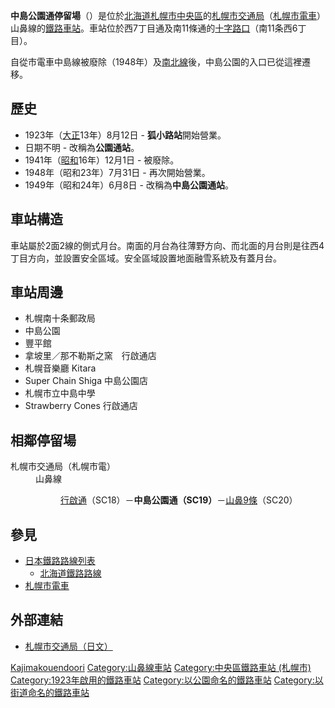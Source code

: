 {{primarysources|time=2010-09-28T03:00:11+00:00}}
{{日本車站資訊
|公司色 = green
|文字色 = 
|站名 = 中島公園通停留場
|圖片 = Sapporo_Street_Car_Nakajima_Koen_Dori_Station.jpg
|pxl = 240px
|圖片說明 = 中島公園通停留場（攝於2009年9月）
|日文原名 = 中島公園通
|平假名 = なかじまこうえんどおり
|羅馬拼音 = Nakajima Kōen-dōri
|副站名 = 
|前一站 = SC18 [[行啟通停留場|行啟通]]
|前一站距離 = 0.48
|後一站距離 = 0.34
|後一站 = [[山鼻9條停留場|山鼻9條]] SC20
|電報略號 = 
|車站編號 = {{車站編號c|red|SC19}}
|停站路線數 = 
|所屬公司 = [[札幌市交通局|札幌市交通局]]
|所屬路線 = 山鼻線
|距離 = 2.51
|起點站 = [[中央圖書館前停留場|中央圖書館前]]
|所在地 = [[北海道|北海道]][[札幌市|札幌市]][[中央區_(札幌市)|中央區]]南11條西7丁目
|車站構造 = 地面車站
|月台配置 = 2面2線
|啟用年月日 = 1923年8月12日
|廢站年月日 = 
|乘客人數 = 
|上下車人次 = 
|統計年度 = 
|轉車 = 
|備註 = 以整個系統計算，由[[西4丁目停留場|西4丁目]]起的總距離是7.10公里
|全寬備註 = 
}}

'''中島公園通停留場'''（{{jpn|j=中島公園通停留場|hg=なかじまこうえんどおりていりゅうじょう|rm=Nakajima-kōendōri teiryūjō|f=y}}）是位於[[北海道|北海道]][[札幌市|札幌市]][[中央區_(札幌市)|中央區]]的[[札幌市交通局|札幌市交通局]]（[[札幌市電車|札幌市電車]]）山鼻線的[[鐵路車站|鐵路車站]]。車站位於西7丁目通及南11條通的[[十字路口|十字路口]]（南11条西6丁目）。

自從市電車中島線被廢除（1948年）及[[南北線_(札幌市營地下鐵)|南北線]]後，中島公園的入口已從這裡遷移。

== 歷史 ==
* 1923年（[[大正|大正]]13年）8月12日 - '''狐小路站'''開始營業。
* 日期不明 - 改稱為'''公園通站'''。
* 1941年（[[昭和|昭和]]16年）12月1日 - 被廢除。
* 1948年（昭和23年）7月31日 - 再次開始營業。
* 1949年（昭和24年）6月8日 - 改稱為'''中島公園通站'''。

== 車站構造 ==
車站屬於2面2線的側式月台。南面的月台為往薄野方向、而北面的月台則是往西4丁目方向，並設置安全區域。安全區域設置地面融雪系統及有蓋月台。

== 車站周邊 ==
* 札幌南十条郵政局
* 中島公園
* 豐平館
* 拿坡里／那不勒斯之窯　行啟通店
* 札幌音樂廳 Kitara
* Super Chain Shiga 中島公園店
* 札幌市立中島中學
* Strawberry Cones 行啟通店

== 相鄰停留場 ==
; 札幌市交通局（札幌市電）
: 山鼻線
:: [[行啟通停留場|行啟通]]（SC18）－'''中島公園通（SC19）'''－[[山鼻9條停留場|山鼻9條]]（SC20）

== 參見 ==
* [[日本鐵路路線列表|日本鐵路路線列表]]
** [[北海道鐵路路線|北海道鐵路路線]]
* [[札幌市電車|札幌市電車]]

== 外部連結 ==
* [https://web.archive.org/web/20100330140900/http://www.city.sapporo.jp/st/shiden-timetable/shiden-route-map.html 札幌市交通局（日文）]

{{札幌市電}}
{{DEFAULTSORT:Nakajima-Koen-Dori}}
[[Category:日本鐵路車站_Na|Kajimakouendoori]]
[[Category:山鼻線車站|Category:山鼻線車站]]
[[Category:中央區鐵路車站_(札幌市)|Category:中央區鐵路車站 (札幌市)]]
[[Category:1923年啟用的鐵路車站|Category:1923年啟用的鐵路車站]]
[[Category:以公園命名的鐵路車站|Category:以公園命名的鐵路車站]]
[[Category:以街道命名的鐵路車站|Category:以街道命名的鐵路車站]]